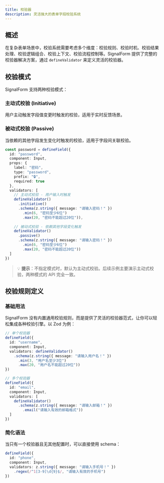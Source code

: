 ```yaml
---
title: 校验器
description: 灵活强大的表单字段校验系统
---
```


## 概述

在复杂表单场景中，校验系统需要考虑多个维度：校验规则、校验时机、校验结果处理、校验逻辑组合、校验上下文、校验流程控制等。SignalForm 提供了完整的校验器解决方案，通过 `defineValidator` 来定义灵活的校验器。

## 校验模式

SignalForm 支持两种校验模式：

### 主动式校验 (Initiative)
用户主动触发字段值变更时触发的校验，适用于实时反馈场景。

### 被动式校验 (Passive)  
当依赖的其他字段发生变化时触发的校验，适用于字段间关联校验。

```ts
const password = defineField({
  id: "password",
  component: Input,
  props: { 
    label: "密码", 
    type: "password", 
    prefix: "🔒", 
    required: true 
  },
  validators: [
    // 主动式校验 - 用户输入时触发
    defineValidator()
      .initiative()
      .schema(z.string({ message: "请输入密码！" })
        .min(6, "密码至少6位")
        .max(20, "密码不能超过20位")),
        
    // 被动式校验 - 依赖其他字段变化触发  
    defineValidator()
      .passive()
      .schema(z.string({ message: "请输入密码！" })
        .min(6, "密码至少6位")
        .max(20, "密码不能超过20位"))
  ]
})
```

> 💡 **提示**：不指定模式时，默认为主动式校验。后续示例主要演示主动式校验，两种模式的 API 完全一致。

## 校验规则定义

### 基础用法

SignalForm 没有内置通用校验规则，而是提供了灵活的校验器范式，让你可以轻松集成各种校验引擎。以 Zod 为例：

```ts
// 单个校验器
defineField({
  id: "username",
  component: Input,
  validators: defineValidator()
    .schema(z.string({ message: "请输入用户名！" })
      .min(3, "用户名至少3位")
      .max(20, "用户名不能超过20位"))
})

// 多个校验器
defineField({
  id: "email", 
  component: Input,
  validators: [
    defineValidator()
      .schema(z.string({ message: "请输入邮箱！" })
        .email("请输入有效的邮箱格式"))
  ]
})
```

### 简化语法

当只有一个校验器且无其他配置时，可以直接使用 schema：

```ts
defineField({
  id: "phone",
  component: Input,
  validators: z.string({ message: "请输入手机号！" })
    .regex(/^1[3-9]\d{9}$/, "请输入有效的手机号")
})
```
